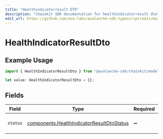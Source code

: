 ```yaml
---
title: "Healthindicatorresult DTO"
description: "Chainkit SDK documentation for healthindicatorresult dto"
edit_url: https://github.com/ava-labs/avalanche-sdk-typescript/edit/main/chainkit/docs/models/components/healthindicatorresultdto.md
---
```


# HealthIndicatorResultDto

## Example Usage

```typescript
import { HealthIndicatorResultDto } from "@avalanche-sdk/chainkit/models/components";

let value: HealthIndicatorResultDto = {};
```

## Fields

| Field                                                                                                  | Type                                                                                                   | Required                                                                                               | Description                                                                                            |
| ------------------------------------------------------------------------------------------------------ | ------------------------------------------------------------------------------------------------------ | ------------------------------------------------------------------------------------------------------ | ------------------------------------------------------------------------------------------------------ |
| `status`                                                                                               | [components.HealthIndicatorResultDtoStatus](https://github.com/ava-labs/avalanche-sdk-typescript/blob/main/chainkit/models/components/healthindicatorresultdtostatus.md) | :heavy_minus_sign:                                                                                     | Status of the health indicator.                                                                        |